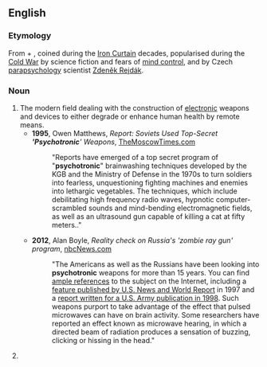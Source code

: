 ==English==

===Etymology===
From {{m|en|psyche}} + {{m|en|electronic}}, coined during the [[Iron Curtain]] decades, popularised during the [[Cold War]] by science fiction and fears of [[mind control]], and by Czech [[parapsychology]] scientist [[w:Zdeněk Rejdák|Zdeněk Rejdák]].

===Noun===
{{en-noun|-}}
{{wikipedia}}
# The modern field dealing with the construction of [[electronic]] weapons and devices to either degrade or enhance human health by remote means.
#* '''1995''', Owen Matthews, ''Report: Soviets Used Top-Secret ''''Psychotronic'''' Weapons'', [[w:themoscowtimes.com|TheMoscowTimes.com]]
#*:"Reports have emerged of a top secret program of "'''psychotronic'''" brainwashing techniques developed by the KGB and the Ministry of Defense in the 1970s to turn soldiers into fearless, unquestioning fighting machines and enemies into lethargic vegetables. The techniques, which include debilitating high frequency radio waves, hypnotic computer-scrambled sounds and mind-bending electromagnetic fields, as well as an ultrasound gun capable of killing a cat at fifty meters.."
#* '''2012''', Alan Boyle, ''Reality check on Russia's 'zombie ray gun' program'', [[w:nbcnews.com|nbcNews.com]]
#*:"The Americans as well as the Russians have been looking into '''psychotronic''' weapons for more than 15 years. You can find [http://www.angelfire.com/az3/newzone/mku.html ample references] to the subject on the Internet, including a [http://www.usnews.com/usnews/culture/articles/970707/archive_007360.htm feature published by U.S. News and World Report] in 1997 and a [http://www.carlisle.army.mil/USAWC/parameters/Articles/98spring/thomas.htm report written for a U.S. Army publication in 1998]. Such weapons purport to take advantage of the effect that pulsed microwaves can have on brain activity. Some researchers have reported an effect known as microwave hearing, in which a directed beam of radiation produces a sensation of buzzing, clicking or hissing in the head."
# {{synonym of|parapsychology|lang=en}}